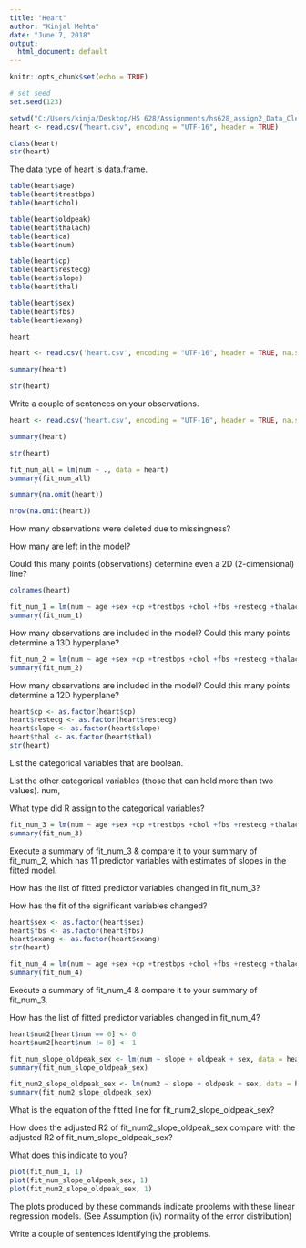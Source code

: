 ```yaml
---
title: "Heart"
author: "Kinjal Mehta"
date: "June 7, 2018"
output:
  html_document: default
---
```

```r
knitr::opts_chunk$set(echo = TRUE)
```

```r
# set seed
set.seed(123)
```

```r
setwd("C:/Users/kinja/Desktop/HS 628/Assignments/hs628_assign2_Data_Cleaning_and_Visualization_in_R/")
heart <- read.csv("heart.csv", encoding = "UTF-16", header = TRUE)
```

```r
class(heart)
str(heart)
```

The data type of heart is data.frame.

```r
table(heart$age)
table(heart$trestbps)
table(heart$chol)
```



```r
table(heart$oldpeak)
table(heart$thalach)
table(heart$ca)
table(heart$num)
```


```r
table(heart$cp)
table(heart$restecg)
table(heart$slope)
table(heart$thal)
```


```r
table(heart$sex)
table(heart$fbs)
table(heart$exang)
```


```r
heart
```



```r
heart <- read.csv('heart.csv', encoding = "UTF-16", header = TRUE, na.string="?")
```



```r
summary(heart)
```

```r
str(heart)
```

Write a couple of sentences on your observations.

```r
heart <- read.csv('heart.csv', encoding = "UTF-16", header = TRUE, na.string=c("?", "-9"))
```

```r
summary(heart)
```

```r
str(heart)
```



```r
fit_num_all = lm(num ~ ., data = heart)
summary(fit_num_all)
```



```r
summary(na.omit(heart))
```

```r
nrow(na.omit(heart))
```

How many observations were deleted due to
missingness?

How many are left in the model?

Could this many points (observations) determine even a 2D (2-dimensional) line?

```r
colnames(heart)
```


```r
fit_num_1 = lm(num ~ age +sex +cp +trestbps +chol +fbs +restecg +thalach +exang +oldpeak +slope +thal, data = heart)
summary(fit_num_1)
```

How many observations are included in the
model? Could this many points determine a 13D hyperplane?

```r
fit_num_2 = lm(num ~ age +sex +cp +trestbps +chol +fbs +restecg +thalach +exang +oldpeak +slope, data = heart)
summary(fit_num_2)
```

How many observations are included in the
model? Could this many points determine a 12D hyperplane?

```r
heart$cp <- as.factor(heart$cp)
heart$restecg <- as.factor(heart$restecg)
heart$slope <- as.factor(heart$slope)
heart$thal <- as.factor(heart$thal)
str(heart)
```

List the categorical variables that are
boolean. 

List the other categorical variables (those that can hold more than two values).
num, 

What type did R assign to the categorical variables?

```r
fit_num_3 = lm(num ~ age +sex +cp +trestbps +chol +fbs +restecg +thalach +exang +oldpeak +slope, data = heart)
summary(fit_num_3)
```

Execute a summary of fit_num_3 & compare it to your summary of fit_num_2, which has 11 predictor variables with estimates of slopes in the fitted model.

How has the list of fitted predictor variables changed in fit_num_3?

How has the fit of the significant variables changed?

```r
heart$sex <- as.factor(heart$sex)
heart$fbs <- as.factor(heart$fbs)
heart$exang <- as.factor(heart$exang)
str(heart)
```


```r
fit_num_4 = lm(num ~ age +sex +cp +trestbps +chol +fbs +restecg +thalach +exang +oldpeak +slope, data = heart)
summary(fit_num_4)
```

Execute a summary of fit_num_4 & compare it to your summary of fit_num_3.

How has the list of fitted predictor variables changed in fit_num_4?

```r
heart$num2[heart$num == 0] <- 0
heart$num2[heart$num != 0] <- 1
```



```r
fit_num_slope_oldpeak_sex <- lm(num ~ slope + oldpeak + sex, data = heart)
summary(fit_num_slope_oldpeak_sex)
```



```r
fit_num2_slope_oldpeak_sex <- lm(num2 ~ slope + oldpeak + sex, data = heart)
summary(fit_num2_slope_oldpeak_sex)
```

What is the equation of the fitted line for fit_num2_slope_oldpeak_sex?

How does the adjusted R2 of fit_num2_slope_oldpeak_sex compare with the
adjusted R2 of fit_num_slope_oldpeak_sex?

What does this indicate to you?

```r
plot(fit_num_1, 1)
plot(fit_num_slope_oldpeak_sex, 1)
plot(fit_num2_slope_oldpeak_sex, 1)
```

The plots produced by these commands indicate problems with these linear regression models. (See Assumption (iv) normality of the error distribution)

Write a couple of sentences identifying the problems.

